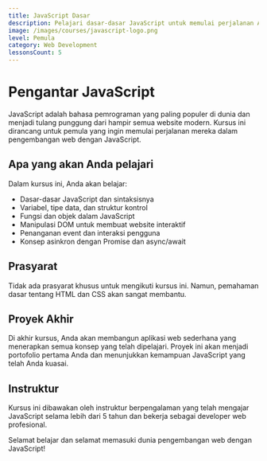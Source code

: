 ```yaml
---
title: JavaScript Dasar
description: Pelajari dasar-dasar JavaScript untuk memulai perjalanan Anda dalam pengembangan web.
image: /images/courses/javascript-logo.png
level: Pemula
category: Web Development
lessonsCount: 5
---
```


# Pengantar JavaScript

JavaScript adalah bahasa pemrograman yang paling populer di dunia dan menjadi tulang punggung dari hampir semua website modern. Kursus ini dirancang untuk pemula yang ingin memulai perjalanan mereka dalam pengembangan web dengan JavaScript.

## Apa yang akan Anda pelajari

Dalam kursus ini, Anda akan belajar:

- Dasar-dasar JavaScript dan sintaksisnya
- Variabel, tipe data, dan struktur kontrol
- Fungsi dan objek dalam JavaScript
- Manipulasi DOM untuk membuat website interaktif
- Penanganan event dan interaksi pengguna
- Konsep asinkron dengan Promise dan async/await

## Prasyarat

Tidak ada prasyarat khusus untuk mengikuti kursus ini. Namun, pemahaman dasar tentang HTML dan CSS akan sangat membantu.

## Proyek Akhir

Di akhir kursus, Anda akan membangun aplikasi web sederhana yang menerapkan semua konsep yang telah dipelajari. Proyek ini akan menjadi portofolio pertama Anda dan menunjukkan kemampuan JavaScript yang telah Anda kuasai.

## Instruktur

Kursus ini dibawakan oleh instruktur berpengalaman yang telah mengajar JavaScript selama lebih dari 5 tahun dan bekerja sebagai developer web profesional.

Selamat belajar dan selamat memasuki dunia pengembangan web dengan JavaScript! 